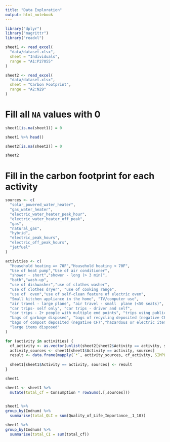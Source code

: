 ```yaml
---
title: "Data Exploration"
output: html_notebook
---
```


```r
library("dplyr")
library("magrittr")
library("readxl")
```


```r
sheet1 <- read_excel(
  "data/dataset.xlsx",
  sheet = "Individuals",
  range = "A1:P27055"
)

sheet2 <- read_excel(
  "data/dataset.xlsx",
  sheet = "Carbon Footprint",
  range = "A2:N29"
)
```

# Fill all `NA` values with 0

```r
sheet1[is.na(sheet1)] = 0 

sheet1 %>% head()
```

```r
sheet2[is.na(sheet2)] = 0 

sheet2
```

# Fill in the carbon footprint for each activity

```r
sources <- c(
  "solar_powered_water_heater",
  "gas_water_heater",
  "electric_water_heater_peak_hour",
  "electric_water_heater_off_peak",
  "gas",
  "natural_gas",
  "hybrid",
  "electric_peak_hours",
  "electric_off_peak_hours",
  "jetfuel"
)

activities <- c(
  "Household heating => 70F","Household heating < 70F",
  "Use of heat pump","Use of air conditioner",
  "shower - short","shower - long (> 3 min)",
  "bath","wash-up",
  "use of dishwasher","use of clothes washer",
  "use of clothes dryer", "use of cooking range",
  "use of  oven","use of self-clean feature of electric oven",
  "Small kitchen appliance in the home", "TV/computer use",
  "air travel - large plane", "air travel - small  plane (<50 seats)",
  "car trips- self only", "car trips - driver and self",
  "car trips - 2+ people with multiple end points", "trips using public ground transportation",
  "bags of garbage disposed", "bags of recycling deposited (negative CF)",
  "bags of compost deposited (negative CF)","hazardous or electric items disposed",
  "large items disposed"
)
```

```r
for (activity in activities) {
  cf_activity <- as.vector(unlist(sheet2[sheet2$Activity == activity, sources]))
  activity_sources <- sheet1[sheet1$Activity == activity, sources]
  result <- data.frame(mapply(`*`, activity_sources, cf_activity, SIMPLIFY = F)) 
  
  sheet1[sheet1$Activity == activity, sources] <- result
}
```


```r
sheet1
```

```r
sheet1 <- sheet1 %>%
  mutate(total_cf = Consumption * rowSums(.[,sources]))
  
```




```r
sheet1 %>%
group_by(Indnum) %>% 
  summarise(total_QLI = sum(Quality_of_Life_Importance__1_10))
```


```r
sheet1 %>%
group_by(Indnum) %>% 
  summarise(total_CI = sum(total_cf))
```





















